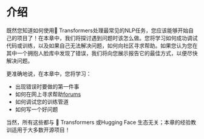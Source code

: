 # 介绍

既然您知道如何使用🤗 Transformers处理最常见的NLP任务，您应该能够开始自己的项目了！在本章中，我们将探讨遇到问题时该怎么做。您将学习如何成功调试代码或训练，以及如果自己无法解决问题，如何向社区寻求帮助。如果您认为您在其中一个拥抱人脸库中发现了错误，我们将向您展示报告它的最佳方式，以便尽快解决问题。

更准确地说，在本章中，您将学习：

- 出现错误时要做的第一件事
- 如何在网上寻求帮助[forums](https://discuss.huggingface.co/)
- 如何调试您的训练管道
- 如何写一个好问题

当然，所有这些都与 🤗 Transformers 或Hugging Face 生态无关；本章的经验教训适用于大多数开源项目！
